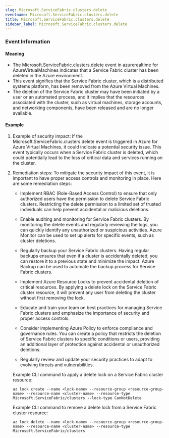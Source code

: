 ```yaml
--- 
slug: Microsoft.ServiceFabric.clusters.delete
eventname: Microsoft.ServiceFabric.clusters.delete
title: Microsoft.ServiceFabric.clusters.delete
sidebar_label: Microsoft.ServiceFabric.clusters.delete
---
```

                       
### Event Information

#### Meaning

- The Microsoft.ServiceFabric.clusters.delete event in azurerealtime for AzureVirtualMachines indicates that a Service Fabric cluster has been deleted in the Azure environment.
- This event signifies that the Service Fabric cluster, which is a distributed systems platform, has been removed from the Azure Virtual Machines.
- The deletion of the Service Fabric cluster may have been initiated by a user or an automated process, and it implies that the resources associated with the cluster, such as virtual machines, storage accounts, and networking components, have been released and are no longer available.

#### Example

1. Example of security impact: If the Microsoft.ServiceFabric.clusters.delete event is triggered in Azure for Azure Virtual Machines, it could indicate a potential security issue. This event typically occurs when a Service Fabric cluster is deleted, which could potentially lead to the loss of critical data and services running on the cluster. 

2. Remediation steps: To mitigate the security impact of this event, it is important to have proper access controls and monitoring in place. Here are some remediation steps:

   - Implement RBAC (Role-Based Access Control) to ensure that only authorized users have the permission to delete Service Fabric clusters. Restricting the delete permission to a limited set of trusted individuals can help prevent accidental or malicious deletions.
   
   - Enable auditing and monitoring for Service Fabric clusters. By monitoring the delete events and regularly reviewing the logs, you can quickly identify any unauthorized or suspicious activities. Azure Monitor can be used to set up alerts for specific events, such as cluster deletions.
   
   - Regularly backup your Service Fabric clusters. Having regular backups ensures that even if a cluster is accidentally deleted, you can restore it to a previous state and minimize the impact. Azure Backup can be used to automate the backup process for Service Fabric clusters.

   - Implement Azure Resource Locks to prevent accidental deletion of critical resources. By applying a delete lock on the Service Fabric cluster resource, it will prevent any user from deleting the cluster without first removing the lock.

   - Educate and train your team on best practices for managing Service Fabric clusters and emphasize the importance of security and proper access controls.

   - Consider implementing Azure Policy to enforce compliance and governance rules. You can create a policy that restricts the deletion of Service Fabric clusters to specific conditions or users, providing an additional layer of protection against accidental or unauthorized deletions.

   - Regularly review and update your security practices to adapt to evolving threats and vulnerabilities.

   Example CLI command to apply a delete lock on a Service Fabric cluster resource:
   ```
   az lock create --name <lock-name> --resource-group <resource-group-name> --resource-name <cluster-name> --resource-type Microsoft.ServiceFabric/clusters --lock-type CanNotDelete
   ```

   Example CLI command to remove a delete lock from a Service Fabric cluster resource:
   ```
   az lock delete --name <lock-name> --resource-group <resource-group-name> --resource-name <cluster-name> --resource-type Microsoft.ServiceFabric/clusters
   ```


 